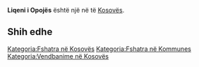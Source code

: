 {{Fshat në 
 | Emri                = Liqeni i Opojës
 | EmriAlt                = 
 | NAME_SHORT_FORM=      
 | NAME_GENERIC=      
 | NAME_SORT_NAME_RO=      LIQENIIOPOJES
 | FULL_NAME_RO = Liqeni i Opojës
 | FULL_NAME_ND_RO=Liqeni i Opojes
 | SORT_NAME_RG=OPOJES LIQENII
 | FULL_NAME_RG=Opojës, Liqeni i
 | FULL_NAME_ND_RG=Opojes, Liqeni i
 | SRP_NAME_SHORT_FORM=      
 | SRP_NAME_GENERIC=      
 | SRP_NAME_SORT_NAME_RO=      
 | SRP_FULL_NAME_RO = 
 | SRP_FULL_NAME_ND_RO=
 | SRP_SORT_NAME_RG=
 | SRP_FULL_NAME_RG=
 | SRP_FULL_NAME_ND_RG=
 | Emri (Rasa dhanore) = 
 | Figura              = 
 | Shteti              = Kosovo
 | Komuna              = 
 | Kodi postar         = 
 | Sipërfaqja          = 

 | Popullsia           = 

 | Regj. i popullsisë  = 
 | Dend. e popullsisë  = 
 | Faqja zyrtare       = 
 <!--- Koordinatat ----> 
 | Gjerësia            = 42.130833
 | Gjatësia            = 20.640556
 | Lartësia            = 
}}
'''Liqeni i Opojës''' është një [[]] në [[]] të [[Kosovës]].

<!-- == Gjeografia == -->
<!-- == Historia == -->
<!-- == Demografia == -->
== Shih edhe ==
{{Komuna }}
{{Kosovo-Administrata-Cung}}

[[Kategoria:Fshatra në Kosovës]]
[[Kategoria:Fshatra në Kommunes ]]
[[Kategoria:Vendbanime në Kosovës]]